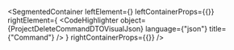 
<SegmentedContainer
  leftElement={<ProjectDeleteCommandDTODesc />}
  leftContainerProps={{}}
  rightElement={
    <CodeHighlighter
      object={ProjectDeleteCommandDTOVisualJson}
      language={"json"}
      title={"Command"}
    />
  }
  rightContainerProps={{}}
/>
